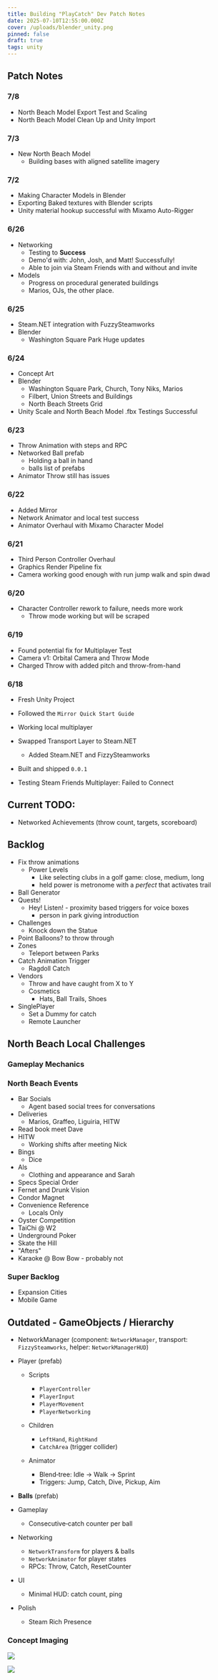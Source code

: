 ```yaml
---
title: Building "PlayCatch" Dev Patch Notes
date: 2025-07-10T12:55:00.000Z
cover: /uploads/blender_unity.png
pinned: false
draft: true
tags: unity
---
```


## Patch Notes

### 7/8

- North Beach Model Export Test and Scaling
- North Beach Model Clean Up and Unity Import

### 7/3

- New North Beach Model
  - Building bases with aligned satellite imagery

### 7/2

- Making Character Models in Blender
- Exporting Baked textures with Blender scripts
- Unity material hookup successful with Mixamo Auto-Rigger

### 6/26

- Networking
  - Testing to **Success**
  - Demo'd with: John, Josh, and Matt! Successfully!
  - Able to join via Steam Friends with and without and invite
- Models
  - Progress on procedural generated buildings
  - Marios, OJs, the other place.

### 6/25

- Steam.NET integration with FuzzySteamworks
- Blender
  - Washington Square Park Huge updates

### 6/24

- Concept Art
- Blender
  - Washington Square Park, Church, Tony Niks, Marios
  - Filbert, Union Streets and Buildings
  - North Beach Streets Grid
- Unity Scale and North Beach Model .fbx Testings Successful


### 6/23

- Throw Animation with steps and RPC 
- Networked Ball prefab
  - Holding a ball in hand
  - balls list of prefabs
- Animator Throw still has issues


### 6/22

* Added Mirror
* Network Animator and local test success
* Animator Overhaul with Mixamo Character Model

### 6/21

* Third Person Controller Overhaul
* Graphics Render Pipeline fix
* Camera working good enough with run jump walk and spin
  dwad

### 6/20

* Character Controller rework to failure, needs more work
  * Throw mode working but will be scraped 

### 6/19

* Found potential fix for Multiplayer Test
* Camera v1: Orbital Camera and Throw Mode
* Charged Throw with added pitch and throw-from-hand

### 6/18

* Fresh Unity Project
* Followed the `Mirror Quick Start Guide`
* Working local multiplayer
* Swapped Transport Layer to Steam.NET

  * Added Steam.NET and FizzySteamworks
* Built and shipped `0.0.1`
* Testing Steam Friends Multiplayer: Failed to Connect

## Current TODO:

- Networked Achievements (throw count, targets, scoreboard)

## Backlog

* Fix throw animations
  * Power Levels
    * Like selecting clubs in a golf game: close, medium, long
    * held power is metronome with a *perfect* that activates trail
* Ball Generator
* Quests!
  * Hey! Listen! - proximity based triggers for voice boxes
    * person in park giving introduction
* Challenges
  * Knock down the Statue
* Point Balloons? to throw through
* Zones
  * Teleport between Parks
* Catch Animation Trigger
  * Ragdoll Catch
* Vendors
  * Throw and have caught from X to Y
  * Cosmetics
    * Hats, Ball Trails, Shoes
* SinglePlayer
  * Set a Dummy for catch
  * Remote Launcher

## North Beach Local Challenges

### Gameplay Mechanics

### North Beach Events

* Bar Socials
  * Agent based social trees for conversations
* Deliveries
  * Marios, Graffeo, Liguiria, HITW
* Read book meet Dave
* HITW
  * Working shifts after meeting Nick
* Bings
  * Dice
* Als
  * Clothing and appearance and Sarah
* Specs Special Order
* Fernet and Drunk Vision
* Condor Magnet
* Convenience Reference
  * Locals Only
* Oyster Competition
* TaiChi @ W2
* Underground Poker
* Skate the Hill
* "Afters"
* Karaoke @ Bow Bow - probably not

### Super Backlog

- Expansion Cities
- Mobile Game




## Outdated - GameObjects / Hierarchy

* NetworkManager (component: `NetworkManager`, transport: `FizzySteamworks`, helper: `NetworkManagerHUD`)
* Player (prefab)

  * Scripts
    * `PlayerController`
    * `PlayerInput`
    * `PlayerMovement`
    * `PlayerNetworking`
  * Children

    * `LeftHand`, `RightHand`
    * `CatchArea` (trigger collider)
  * Animator

    * Blend‑tree: Idle → Walk → Sprint
    * Triggers: Jump, Catch, Dive, Pickup, Aim
* **Balls** (prefab)
* Gameplay

  * Consecutive‑catch counter per ball
* Networking

  * `NetworkTransform` for players & balls
  * `NetworkAnimator` for player states
  * RPCs: Throw, Catch, ResetCounter
* UI

  * Minimal HUD: catch count, ping
* Polish

  * Steam Rich Presence

### Concept Imaging

![](/uploads/catch_concept_01.png)

![](/uploads/blender_unity.png)
